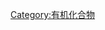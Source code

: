 {{Catnav|页面分类|自然|物质|化学物质|纯净物|化合物|碳化合物|有机化合物}}
{{Catnav|页面分类|自然|物质|物质组成|化合物|碳化合物|有机化合物}}

[[Category:有机化合物|Category:有机化合物]]